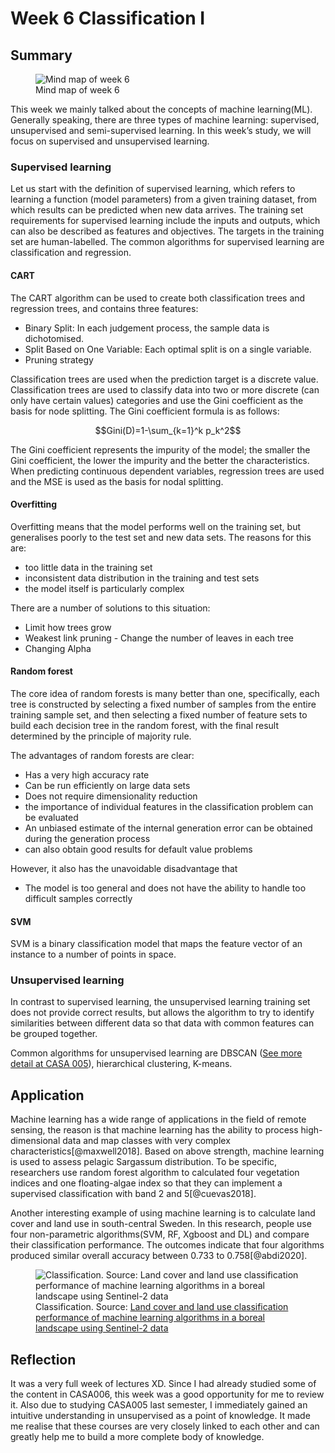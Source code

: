 # Week 6 Classification I {#sec-chap6}

## Summary

![Mind map of week 6](./mind_img/Week-6.jpg){#fig-mind6}

This week we mainly talked about the concepts of machine learning(ML). Generally speaking, there are three types of machine learning: supervised, unsupervised and semi-supervised learning. In this week's study, we will focus on supervised and unsupervised learning.

### Supervised learning

Let us start with the definition of supervised learning, which refers to learning a function (model parameters) from a given training dataset, from which results can be predicted when new data arrives. The training set requirements for supervised learning include the inputs and outputs, which can also be described as features and objectives. The targets in the training set are human-labelled. The common algorithms for supervised learning are classification and regression.

#### CART

The CART algorithm can be used to create both classification trees and regression trees, and contains three features:

-   Binary Split: In each judgement process, the sample data is dichotomised.
-   Split Based on One Variable: Each optimal split is on a single variable.
-   Pruning strategy

Classification trees are used when the prediction target is a discrete value. Classification trees are used to classify data into two or more discrete (can only have certain values) categories and use the Gini coefficient as the basis for node splitting. The Gini coefficient formula is as follows:

$$Gini(D)=1-\sum_{k=1}^k p_k^2$$

The Gini coefficient represents the impurity of the model; the smaller the Gini coefficient, the lower the impurity and the better the characteristics.\
When predicting continuous dependent variables, regression trees are used and the MSE is used as the basis for nodal splitting.

#### Overfitting

Overfitting means that the model performs well on the training set, but generalises poorly to the test set and new data sets. The reasons for this are:

-   too little data in the training set
-   inconsistent data distribution in the training and test sets
-   the model itself is particularly complex

There are a number of solutions to this situation:

-   Limit how trees grow
-   Weakest link pruning - Change the number of leaves in each tree
-   Changing Alpha

#### Random forest

The core idea of random forests is many better than one, specifically, each tree is constructed by selecting a fixed number of samples from the entire training sample set, and then selecting a fixed number of feature sets to build each decision tree in the random forest, with the final result determined by the principle of majority rule.

The advantages of random forests are clear:

-   Has a very high accuracy rate
-   Can be run efficiently on large data sets
-   Does not require dimensionality reduction
-   the importance of individual features in the classification problem can be evaluated
-   An unbiased estimate of the internal generation error can be obtained during the generation process
-   can also obtain good results for default value problems

However, it also has the unavoidable disadvantage that

-   The model is too general and does not have the ability to handle too difficult samples correctly

#### SVM

SVM is a binary classification model that maps the feature vector of an instance to a number of points in space.

### Unsupervised learning

In contrast to supervised learning, the unsupervised learning training set does not provide correct results, but allows the algorithm to try to identify similarities between different data so that data with common features can be grouped together.

Common algorithms for unsupervised learning are DBSCAN ([See more detail at CASA 005](https://andrewmaclachlan.github.io/CASA0005repo/detecting-spatial-patterns.html#)), hierarchical clustering, K-means.

## Application

Machine learning has a wide range of applications in the field of remote sensing, the reason is that machine learning has the ability to process high-dimensional data and map classes with very complex characteristics[@maxwell2018]. Based on above strength, machine learning is used to assess pelagic Sargassum distribution. To be specific, researchers use random forest algorithm to calculated four vegetation indices and one floating-algae index so that they can implement a supervised classification with band 2 and 5[@cuevas2018].

Another interesting example of using machine learning is to calculate land cover and land use in south-central Sweden. In this research, people use four non-parametric algorithms(SVM, RF, Xgboost and DL) and compare their classification performance. The outcomes indicate that four algorithms produced similar overall accuracy between 0.733 to 0.758[@abdi2020].

![Classification. Source: [Land cover and land use classification performance of machine learning algorithms in a boreal landscape using Sentinel-2 data](https://www-tandfonline-com.libproxy.ucl.ac.uk/doi/full/10.1080/15481603.2019.1650447?src=recsys)](./img/class.jpeg)

## Reflection

It was a very full week of lectures XD. Since I had already studied some of the content in CASA006, this week was a good opportunity for me to review it. Also due to studying CASA005 last semester, I immediately gained an intuitive understanding in unsupervised as a point of knowledge. It made me realise that these courses are very closely linked to each other and can greatly help me to build a more complete body of knowledge.
